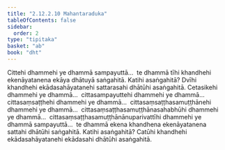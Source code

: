 ```yaml
---
title: "2.12.2.10 Mahantaraduka"
tableOfContents: false
sidebar:
  order: 2
type: "tipitaka"
basket: "ab"
book: "dht"
---
```



<DynamicBreadcrumb />

<Division number="444" book="dht" bookNo="31" page="82">

<Paragraph number="540" book="dht">
Cittehi dhammehi ye dhammā sampayuttā…  te dhammā tīhi khandhehi ekenāyatanena ekāya dhātuyā saṅgahitā. Katihi asaṅgahitā? Dvīhi khandhehi ekādasahāyatanehi sattarasahi dhātūhi asaṅgahitā.
</Paragraph>

</Division>
<Division number="445" book="dht" bookNo="31" page="82">

<Paragraph number="541" book="dht">
Cetasikehi dhammehi ye dhammā…  cittasampayuttehi dhammehi ye dhammā…  cittasaṃsaṭṭhehi dhammehi ye dhammā…  cittasaṃsaṭṭhasamuṭṭhānehi dhammehi ye dhammā…  cittasaṃsaṭṭhasamuṭṭhānasahabhūhi dhammehi ye dhammā…  cittasaṃsaṭṭhasamuṭṭhānānuparivattīhi dhammehi ye dhammā sampayuttā…  te dhammā ekena khandhena ekenāyatanena sattahi dhātūhi saṅgahitā. Katihi asaṅgahitā? Catūhi khandhehi ekādasahāyatanehi ekādasahi dhātūhi asaṅgahitā.
</Paragraph>
</Division>